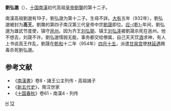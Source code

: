 '''劉弘邈'''（{{bd|？||954年|5月19日|catIdx=L}}），[[五代十国|十国]][[南漢|南漢]]初代高祖[[皇帝|皇帝]][[劉龑|劉龑]]的第十二子。

南漢高祖劉邈有19子，劉弘邈为第十二子。生母不詳。[[大有_(年號)|大有]]五年（932年），劉弘邈被封为'''高王'''。劉龑的第四子南汉第三代皇帝中宗[[劉晟|劉晟]]即位。[[应乾|应-{乾}-]]年间，劉弘邈为雄武节度使，镇守[[邕州|邕州]]。因为齐王[[刘弘弼|刘弘弼]]、镇王[[刘弘泽|刘弘泽]]被劉晟杀死在邕州。他不想去，刘晟不许。劉弘邈懦弱无能，事务都交给僚属，自己天天饮[[酒|酒]]求神，有人上书说高王作乱，劉晟在[[乾和|乾和]]十二年（954年）[[四月十五|四月十五]]，派遣[[甘泉宫|甘泉宫]]使[[林延遇|林延遇]]赐毒杀死劉弘邈。

==参考文献==
*《[[南漢書|南漢書]]》卷8・諸王公主列传・高祖諸子
*《[[新五代史|新五代史]]》，南汉世家
*《[[十国春秋|十国春秋]]》卷61・南漢4・列传
 
[[Category:刘姓|H]]
[[Category:南漢高祖皇子|12]]